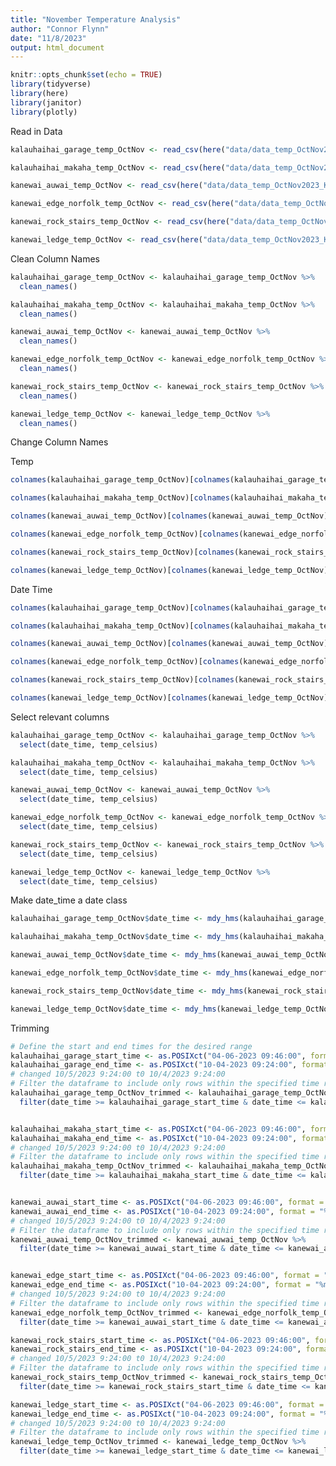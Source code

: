 ```yaml
---
title: "November Temperature Analysis"
author: "Connor Flynn"
date: "11/8/2023"
output: html_document
---
```


```r
knitr::opts_chunk$set(echo = TRUE)
library(tidyverse)
library(here)
library(janitor)
library(plotly)
```


Read in Data


```r
kalauhaihai_garage_temp_OctNov <- read_csv(here("data/data_temp_OctNov2023_KalauhaihaiGarage_20970108.csv"), skip = 1)

kalauhaihai_makaha_temp_OctNov <- read_csv(here("data/data_temp_OctNov2023_KalauhaihaiMakaha_20970107.csv"), skip = 1)

kanewai_auwai_temp_OctNov <- read_csv(here("data/data_temp_OctNov2023_KanewaiAuwaiUnderFootBridge_20970093.csv"), skip = 1)

kanewai_edge_norfolk_temp_OctNov <- read_csv(here("data/data_temp_OctNov2023_KanewaiFishpondEdgeNorfolk_20970122.csv"), skip = 1)

kanewai_rock_stairs_temp_OctNov <- read_csv(here("data/data_temp_OctNov2023_KanewaiRockStairsByWall_20970092.csv"), skip = 1)

kanewai_ledge_temp_OctNov <- read_csv(here("data/data_temp_OctNov2023_KanewaiSpringLedge_21445019.csv"), skip = 1)


```



Clean Column Names

```r
kalauhaihai_garage_temp_OctNov <- kalauhaihai_garage_temp_OctNov %>% 
  clean_names()

kalauhaihai_makaha_temp_OctNov <- kalauhaihai_makaha_temp_OctNov %>% 
  clean_names()

kanewai_auwai_temp_OctNov <- kanewai_auwai_temp_OctNov %>% 
  clean_names()

kanewai_edge_norfolk_temp_OctNov <- kanewai_edge_norfolk_temp_OctNov %>% 
  clean_names()

kanewai_rock_stairs_temp_OctNov <- kanewai_rock_stairs_temp_OctNov %>% 
  clean_names()

kanewai_ledge_temp_OctNov <- kanewai_ledge_temp_OctNov %>% 
  clean_names()
```


Change Column Names

Temp

```r
colnames(kalauhaihai_garage_temp_OctNov)[colnames(kalauhaihai_garage_temp_OctNov) == "temp_c_lgr_s_n_20970108_sen_s_n_20970108"] ="temp_celsius"

colnames(kalauhaihai_makaha_temp_OctNov)[colnames(kalauhaihai_makaha_temp_OctNov) == "temp_c_lgr_s_n_20970107_sen_s_n_20970107"] ="temp_celsius"

colnames(kanewai_auwai_temp_OctNov)[colnames(kanewai_auwai_temp_OctNov) == "temp_c_lgr_s_n_20970093_sen_s_n_20970093"] ="temp_celsius"

colnames(kanewai_edge_norfolk_temp_OctNov)[colnames(kanewai_edge_norfolk_temp_OctNov) == "temp_c_lgr_s_n_20970122_sen_s_n_20970122"] ="temp_celsius"

colnames(kanewai_rock_stairs_temp_OctNov)[colnames(kanewai_rock_stairs_temp_OctNov) == "temp_c_lgr_s_n_20970092_sen_s_n_20970092"] ="temp_celsius"

colnames(kanewai_ledge_temp_OctNov)[colnames(kanewai_ledge_temp_OctNov) == "temp_c_lgr_s_n_21445019_sen_s_n_21445019"] ="temp_celsius"
```

Date Time

```r

colnames(kalauhaihai_garage_temp_OctNov)[colnames(kalauhaihai_garage_temp_OctNov) == "date_time_gmt_10_00"] ="date_time"

colnames(kalauhaihai_makaha_temp_OctNov)[colnames(kalauhaihai_makaha_temp_OctNov) == "date_time_gmt_10_00"] ="date_time"

colnames(kanewai_auwai_temp_OctNov)[colnames(kanewai_auwai_temp_OctNov) == "date_time_gmt_10_00"] ="date_time"

colnames(kanewai_edge_norfolk_temp_OctNov)[colnames(kanewai_edge_norfolk_temp_OctNov) == "date_time_gmt_10_00"] ="date_time"

colnames(kanewai_rock_stairs_temp_OctNov)[colnames(kanewai_rock_stairs_temp_OctNov) == "date_time_gmt_10_00"] ="date_time"

colnames(kanewai_ledge_temp_OctNov)[colnames(kanewai_ledge_temp_OctNov) == "date_time_gmt_10_00"] ="date_time"
```

Select relevant columns

```r
kalauhaihai_garage_temp_OctNov <- kalauhaihai_garage_temp_OctNov %>% 
  select(date_time, temp_celsius) 

kalauhaihai_makaha_temp_OctNov <- kalauhaihai_makaha_temp_OctNov %>% 
  select(date_time, temp_celsius) 

kanewai_auwai_temp_OctNov <- kanewai_auwai_temp_OctNov %>% 
  select(date_time, temp_celsius) 

kanewai_edge_norfolk_temp_OctNov <- kanewai_edge_norfolk_temp_OctNov %>% 
  select(date_time, temp_celsius) 

kanewai_rock_stairs_temp_OctNov <- kanewai_rock_stairs_temp_OctNov %>% 
  select(date_time, temp_celsius) 

kanewai_ledge_temp_OctNov <- kanewai_ledge_temp_OctNov %>% 
  select(date_time, temp_celsius) 

```


Make date_time a date class

```r
kalauhaihai_garage_temp_OctNov$date_time <- mdy_hms(kalauhaihai_garage_temp_OctNov$date_time)

kalauhaihai_makaha_temp_OctNov$date_time <- mdy_hms(kalauhaihai_makaha_temp_OctNov$date_time)

kanewai_auwai_temp_OctNov$date_time <- mdy_hms(kanewai_auwai_temp_OctNov$date_time)

kanewai_edge_norfolk_temp_OctNov$date_time <- mdy_hms(kanewai_edge_norfolk_temp_OctNov$date_time)

kanewai_rock_stairs_temp_OctNov$date_time <- mdy_hms(kanewai_rock_stairs_temp_OctNov$date_time)

kanewai_ledge_temp_OctNov$date_time <- mdy_hms(kanewai_ledge_temp_OctNov$date_time)
```



Trimming

```r
# Define the start and end times for the desired range
kalauhaihai_garage_start_time <- as.POSIXct("04-06-2023 09:46:00", format = "%m-%d-%Y %H:%M:%S")
kalauhaihai_garage_end_time <- as.POSIXct("10-04-2023 09:24:00", format = "%m-%d-%Y %H:%M:%S")
# changed 10/5/2023 9:24:00 t0 10/4/2023 9:24:00
# Filter the dataframe to include only rows within the specified time range
kalauhaihai_garage_temp_OctNov_trimmed <- kalauhaihai_garage_temp_OctNov %>%
  filter(date_time >= kalauhaihai_garage_start_time & date_time <= kalauhaihai_garage_end_time)


kalauhaihai_makaha_start_time <- as.POSIXct("04-06-2023 09:46:00", format = "%m-%d-%Y %H:%M:%S")
kalauhaihai_makaha_end_time <- as.POSIXct("10-04-2023 09:24:00", format = "%m-%d-%Y %H:%M:%S")
# changed 10/5/2023 9:24:00 t0 10/4/2023 9:24:00
# Filter the dataframe to include only rows within the specified time range
kalauhaihai_makaha_temp_OctNov_trimmed <- kalauhaihai_makaha_temp_OctNov %>%
  filter(date_time >= kalauhaihai_makaha_start_time & date_time <= kalauhaihai_makaha_end_time)


kanewai_auwai_start_time <- as.POSIXct("04-06-2023 09:46:00", format = "%m-%d-%Y %H:%M:%S")
kanewai_auwai_end_time <- as.POSIXct("10-04-2023 09:24:00", format = "%m-%d-%Y %H:%M:%S")
# changed 10/5/2023 9:24:00 t0 10/4/2023 9:24:00
# Filter the dataframe to include only rows within the specified time range
kanewai_auwai_temp_OctNov_trimmed <- kanewai_auwai_temp_OctNov %>%
  filter(date_time >= kanewai_auwai_start_time & date_time <= kanewai_auwai_end_time)


kanewai_edge_start_time <- as.POSIXct("04-06-2023 09:46:00", format = "%m-%d-%Y %H:%M:%S")
kanewai_edge_end_time <- as.POSIXct("10-04-2023 09:24:00", format = "%m-%d-%Y %H:%M:%S")
# changed 10/5/2023 9:24:00 t0 10/4/2023 9:24:00
# Filter the dataframe to include only rows within the specified time range
kanewai_edge_norfolk_temp_OctNov_trimmed <- kanewai_edge_norfolk_temp_OctNov %>%
  filter(date_time >= kanewai_auwai_start_time & date_time <= kanewai_auwai_end_time)

kanewai_rock_stairs_start_time <- as.POSIXct("04-06-2023 09:46:00", format = "%m-%d-%Y %H:%M:%S")
kanewai_rock_stairs_end_time <- as.POSIXct("10-04-2023 09:24:00", format = "%m-%d-%Y %H:%M:%S")
# changed 10/5/2023 9:24:00 t0 10/4/2023 9:24:00
# Filter the dataframe to include only rows within the specified time range
kanewai_rock_stairs_temp_OctNov_trimmed <- kanewai_rock_stairs_temp_OctNov %>%
  filter(date_time >= kanewai_rock_stairs_start_time & date_time <= kanewai_rock_stairs_end_time)

kanewai_ledge_start_time <- as.POSIXct("04-06-2023 09:46:00", format = "%m-%d-%Y %H:%M:%S")
kanewai_ledge_end_time <- as.POSIXct("10-04-2023 09:24:00", format = "%m-%d-%Y %H:%M:%S")
# changed 10/5/2023 9:24:00 t0 10/4/2023 9:24:00
# Filter the dataframe to include only rows within the specified time range
kanewai_ledge_temp_OctNov_trimmed <- kanewai_ledge_temp_OctNov %>%
  filter(date_time >= kanewai_ledge_start_time & date_time <= kanewai_ledge_end_time)


```


